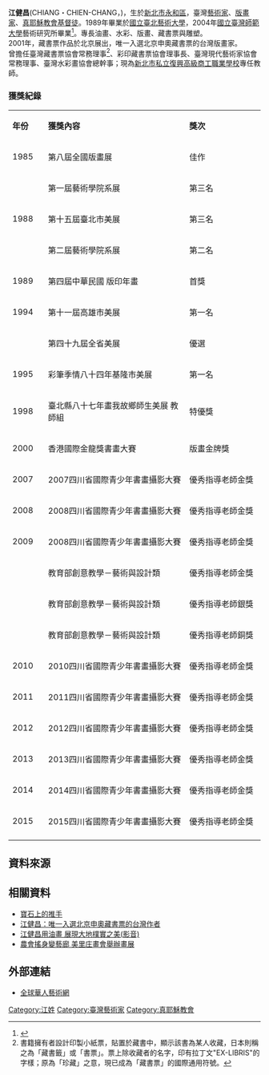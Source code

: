 
{{Infobox Artist
| subject_name   = 江健昌<br>
| english_name   = A.CHANG
| nationality    = {{ROC}}
| date of birth = {{birth date and age|1964|1|16}} 
| field         = [[水彩畫家|水彩畫家]]、[[油畫家|油畫家]]、[[版畫家|版畫家]]
| website       = [https://www.facebook.com/%E6%B1%9F%E5%81%A5%E6%98%8C-%E8%97%9D%E7%94%B8%E5%9C%92-501251313370848/info?tab=page_info 江健昌藝甸園]
|}}
'''江健昌'''(CHIANG・CHIEN-CHANG，{{bd|1964年|1月16日}})，生於[[新北市|新北市]][[永和區|永和區]]，臺灣[[藝術家|藝術家]]、[[版畫家|版畫家]]、[[真耶穌教會|真耶穌教會]][[基督徒|基督徒]]。1989年畢業於[[國立臺北藝術大學|國立臺北藝術大學]]，2004年[[國立臺灣師範大學|國立臺灣師範大學]]藝術研究所畢業<ref>{{cite web |url=http://www.taiwanartist.tw/taiwan.watercolor/watercolorist/1964jiang/1964jiang.htm |title=School |accessdate=November 25, 2015 |deadurl=yes |archiveurl=https://web.archive.org/web/20151125180050/http://www.taiwanartist.tw/taiwan.watercolor/watercolorist/1964jiang/1964jiang.htm |archivedate=2015年11月25日 }}</ref>。專長油畫、水彩、版畫、藏書票與雕塑。<br>2001年，藏書票作品於北京展出，唯一入選北京申奧藏書票的台灣版畫家。<br>曾擔任臺灣藏書票協會常務理事<ref>書籍擁有者設計印製小紙票，貼置於藏書中，顯示該書為某人收藏，日本則稱之為「藏書籤」或「書票」。票上除收藏者的名字，印有拉丁文"EX-LIBRIS"的字樣；原為「珍藏」之意，現已成為「藏書票」的國際通用符號。</ref>、彩印藏書票協會理事長、臺灣現代藝術家協會常務理事、臺灣水彩畫協會總幹事；現為[[新北市私立復興高級商工職業學校|新北市私立復興高級商工職業學校]]專任教師。

=== 獲獎紀錄 ===
{| class="wikitable" width=50% style="font-size:100%"
|style="width:1%"|'''年份'''||style="width:15%"|'''獲獎內容'''||style="width:8%"|'''獎次'''
|-
|1985
|第八屆全國版畫展
|佳作
|-
|
|第一屆藝術學院系展
|第三名
|-
|1988
|第十五屆臺北市美展
|第三名
|-
|
|第二屆藝術學院系展
|第二名
|-
|1989
|第四屆中華民國 版印年畫
|首獎
|-
|1994
|第十一屆高雄市美展
|第一名
|-
|
|第四十九屆全省美展
|優選
|-
|1995
|彩筆季情八十四年基隆市美展
|第一名
|-
|1998
|臺北縣八十七年畫我故鄉師生美展 教師組
|特優獎
|-
|2000
|香港國際金龍獎書畫大賽
|版畫金牌獎
|-
|2007
|2007四川省國際青少年書畫攝影大賽
|優秀指導老師金獎
|-
|2008
|2008四川省國際青少年書畫攝影大賽
|優秀指導老師金獎
|-
|2009
|2008四川省國際青少年書畫攝影大賽
|優秀指導老師金獎
|-
|
|教育部創意教學－藝術與設計類
|優秀指導老師金獎

|-
|
|教育部創意教學－藝術與設計類
|優秀指導老師銀獎
|-
|
|教育部創意教學－藝術與設計類
|優秀指導老師銅獎
|-

|2010
|2010四川省國際青少年書畫攝影大賽
|優秀指導老師金獎

|-

|2011
|2011四川省國際青少年書畫攝影大賽
|優秀指導老師金獎

|-

|2012
|2012四川省國際青少年書畫攝影大賽
|優秀指導老師金獎
|-

|2013
|2013四川省國際青少年書畫攝影大賽
|優秀指導老師金獎
|-

|2014
|2014四川省國際青少年書畫攝影大賽
|優秀指導老師金獎
|-

|2015
|2015四川省國際青少年書畫攝影大賽
|優秀指導老師金獎

|-
|}

== 資料來源 ==
<references />

== 相關資料 ==
*[http://library.taiwanschoolnet.org/cyberfair2003/C0311220235/17.htm/ 寶石上的推手] {{Wayback|url=http://library.taiwanschoolnet.org/cyberfair2003/C0311220235/17.htm/ |date=20090202171441 }}
*[http://big5.huaxia.com/tw/sdbd/rw/2007/00635591.html 江健昌：唯一入選北京申奧藏書票的台灣作者] {{Wayback|url=http://big5.huaxia.com/tw/sdbd/rw/2007/00635591.html |date=20071209193702 }}
*[https://www.cable-giant.com.tw/newsDetail.asp?id=1325 江健昌用油畫 展現大地樸實之美(影音)] {{Wayback|url=https://www.cable-giant.com.tw/newsDetail.asp?id=1325 |date=20160304103352 }}
*[http://news.ltn.com.tw/news/life/breakingnews/1343517 農會搖身變藝廊 美里庄畫會舉辦畫展] {{Wayback|url=http://news.ltn.com.tw/news/life/breakingnews/1343517 |date=20181211175047 }}

== 外部連結 ==
*[http://blog.artlib.net.tw/author_page.php?act=view&ename=ac116/ 全球華人藝術網] {{Wayback|url=http://blog.artlib.net.tw/author_page.php?act=view&ename=ac116%2F |date=20151123134507 }}
	
[[Category:江姓|Category:江姓]]
[[Category:臺灣藝術家|Category:臺灣藝術家]]
[[Category:真耶穌教會|Category:真耶穌教會]]
